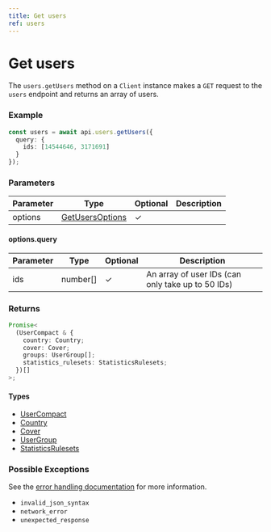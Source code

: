 ```yaml
---
title: Get users
ref: users
---
```


# Get users

The `users.getUsers` method on a `Client` instance makes a `GET` request to the `users` endpoint and returns an array of users.

### Example

```ts
const users = await api.users.getUsers({
  query: {
    ids: [14544646, 3171691]
  }
});
```

### Parameters

| Parameter | Type                                             | Optional | Description |
| --------- | ------------------------------------------------ | -------- | ----------- |
| options   | [GetUsersOptions](/references/get-users-options) | ✓        |             |

#### options.query

| Parameter | Type     | Optional | Description                                       |
| --------- | -------- | -------- | ------------------------------------------------- |
| ids       | number[] | ✓        | An array of user IDs (can only take up to 50 IDs) |

### Returns

```ts
Promise<
  (UserCompact & {
    country: Country;
    cover: Cover;
    groups: UserGroup[];
    statistics_rulesets: StatisticsRulesets;
  })[]
>;
```

#### Types

- [UserCompact](/references/user-compact)
- [Country](/references/country)
- [Cover](/references/cover)
- [UserGroup](/references/user-group)
- [StatisticsRulesets](/references/statistics-rulesets)

### Possible Exceptions

See the [error handling documentation](/extras/error-handling) for more information.

- `invalid_json_syntax`
- `network_error`
- `unexpected_response`
